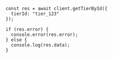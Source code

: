 ```tsx
const res = await client.getTierById({
  tierId: "tier_123"
});

if (res.error) {
  console.error(res.error);
} else {
  console.log(res.data);
}
```